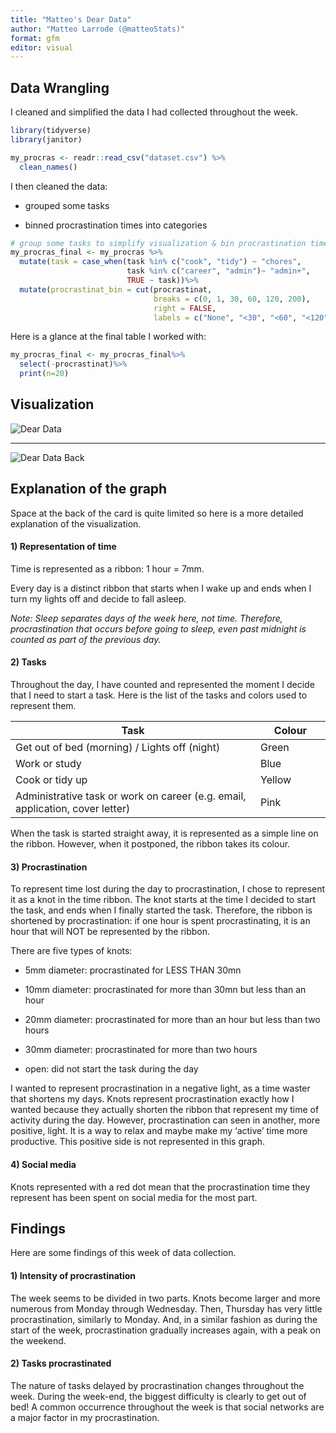 ```yaml
---
title: "Matteo's Dear Data"
author: "Matteo Larrode (@matteoStats)"
format: gfm
editor: visual
---
```


## Data Wrangling

I cleaned and simplified the data I had collected throughout the week.

```r
library(tidyverse)
library(janitor)

my_procras <- readr::read_csv("dataset.csv") %>%
  clean_names()
```

I then cleaned the data: </br>

-   grouped some tasks </br>

-   binned procrastination times into categories

```r

# group some tasks to simplify visualization & bin procrastination times into 5 categories
my_procras_final <- my_procras %>%
  mutate(task = case_when(task %in% c("cook", "tidy") ~ "chores", 
                          task %in% c("career", "admin")~ "admin+",
                          TRUE ~ task))%>%
  mutate(procrastinat_bin = cut(procrastinat,
                                breaks = c(0, 1, 30, 60, 120, 200),
                                right = FALSE,
                                labels = c("None", "<30", "<60", "<120", "120+")))

```

Here is a glance at the final table I worked with:

```r

my_procras_final <- my_procras_final%>%
  select(-procrastinat)%>%
  print(n=20)

```

## Visualization

![Dear Data](img/dear-data.png)</br>

------------------------------------------------------------------------

![Dear Data Back](img/dear-data-back.png) </br>

## Explanation of the graph

Space at the back of the card is quite limited so here is a more detailed explanation of the visualization.

#### 1) Representation of time

Time is represented as a ribbon: 1 hour = 7mm.</br>

Every day is a distinct ribbon that starts when I wake up and ends when I turn my lights off and decide to fall asleep.

<p>*Note: Sleep separates days of the week here, not time. Therefore, procrastination that occurs before going to sleep, even past midnight is counted as part of the previous day.*</p>

#### 2) Tasks

Throughout the day, I have counted and represented the moment I decide that I need to start a task. Here is the list of the tasks and colors used to represent them.

| Task                                                                          | Colour |
|--------------------------------------------------------|----------------|
| Get out of bed (morning) / Lights off (night)                                 | Green  |
| Work or study                                                                 | Blue   |
| Cook or tidy up                                                               | Yellow |
| Administrative task or work on career (e.g. email, application, cover letter) | Pink   |

<p>When the task is started straight away, it is represented as a simple line on the ribbon. However, when it postponed, the ribbon takes its colour.</p>

#### 3) Procrastination

<p>

To represent time lost during the day to procrastination, I chose to represent it as a knot in the time ribbon. The knot starts at the time I decided to start the task, and ends when I finally started the task. Therefore, the ribbon is shortened by procrastination: if one hour is spent procrastinating, it is an hour that will NOT be represented by the ribbon.

```{=html}
</p

<p>
```
There are five types of knots: </br>

-   5mm diameter: procrastinated for LESS THAN 30mn </br>

-   10mm diameter: procrastinated for more than 30mn but less than an hour </br>

-   20mm diameter: procrastinated for more than an hour but less than two hours </br>

-   30mm diameter: procrastinated for more than two hours</br>

-   open: did not start the task during the day

    </p>

<p>I wanted to represent procrastination in a negative light, as a time waster that shortens my days. Knots represent procrastination exactly how I wanted because they actually shorten the ribbon that represent my time of activity during the day. However, procrastination can seen in another, more positive, light. It is a way to relax and maybe make my 'active' time more productive. This positive side is not represented in this graph.</p>

#### 4) Social media

<p>Knots represented with a red dot mean that the procrastination time they represent has been spent on social media for the most part.</p>

## Findings

Here are some findings of this week of data collection.

#### 1) Intensity of procrastination

The week seems to be divided in two parts. Knots become larger and more numerous from Monday through Wednesday. Then, Thursday has very little procrastination, similarly to Monday. And, in a similar fashion as during the start of the week, procrastination gradually increases again, with a peak on the weekend.

#### 2) Tasks procrastinated

The nature of tasks delayed by procrastination changes throughout the week. During the week-end, the biggest difficulty is clearly to get out of bed! A common occurrence throughout the week is that social networks are a major factor in my procrastination.
